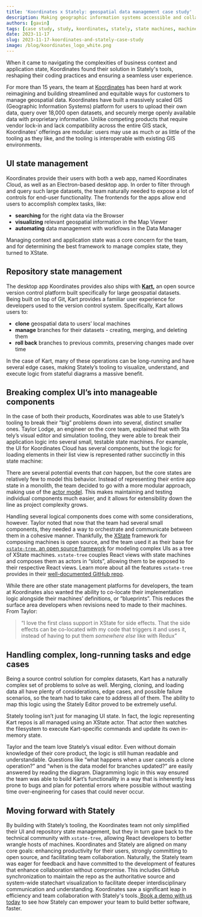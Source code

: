 ```yaml
---
title: 'Koordinates x Stately: geospatial data management case study'
description: Making geographic information systems accessible and collaborative. A Stately and Koordinates case study.
authors: [gavin]
tags: [case study, study, koordinates, stately, state machines, machines, gis, geospatial]
date: 2023-11-17
slug: 2023-11-17-koordinates-and-stately-case-study
image: /blog/koordinates_logo_white.png
---
```


When it came to navigating the complexities of business context and application state, Koordinates found their solution in Stately's tools, reshaping their coding practices and ensuring a seamless user experience.
<!--truncate-->



For more than 15 years, the team at [Koordinates](https://koordinates.com/) has been hard at work reimagining and building streamlined and equitable ways for customers to manage geospatial data. Koordinates have built a massively scaled GIS (Geographic Information Systems) platform for users to upload their own data, query over 18,000 open datasets, and securely merge openly available data with proprietary information.
Unlike competing products that require vendor lock-in and lack compatibility across the entire GIS stack, Koordinates’ offerings are modular: users may use as much or as little of the tooling as they like, and the tooling is interoperable with existing GIS environments.

<p>
  <ThemedImage
    alt="Koordinates logo"
    sources={{
      light: '/blog/2023-11-15-koordinates-and-stately-case-study/koordinates_logo_black.png',
      dark: '/blog/2023-11-15-koordinates-and-stately-case-study/koordinates_logo_white.png',
    }}
  />
</p>

## UI state management

Koordinates provide their users with both a web app, named Koordinates Cloud, as well as an Electron-based desktop app. In order to filter through and query such large datasets, the team naturally needed to expose a lot of controls for end-user functionality. The frontends for the apps allow end users to accomplish complex tasks, like:

- **searching** for the right data via the Browser
- **visualizing** relevant geospatial information in the Map Viewer
- **automating** data management with workflows in the Data Manager

Managing context and application state was a core concern for the team, and for determining the best framework to manage complex state, they turned to XState.

## Repository state management

The desktop app Koordinates provides also ships with **[Kart](https://github.com/koordinates/kart),** an open source version control platform built specifically for large geospatial datasets. Being built on top of Git, Kart provides a familiar user experience for developers used to the version control system. Specifically, Kart allows users to:

- **clone** geospatial data to users’ local machines
- **manage** branches for their datasets - creating, merging, and deleting them
- **roll back** branches to previous commits, preserving changes made over time

In the case of Kart, many of these operations can be long-running and have several edge cases, making Stately’s tooling to visualize, understand, and execute logic from stateful diagrams a massive benefit.

## Breaking complex UI’s into manageable components

In the case of both their products, Koordinates was able to use Stately’s tooling to break their “big” problems down into several, distinct smaller ones. Taylor Lodge, an engineer on the core team, explained that with Sta tely’s visual editor and simulation tooling, they were able to break their application logic into several small, testable state machines. For example, the UI for Koordinates Cloud has several components, but the logic for loading elements in their list view is represented rather succinctly in this state machine: 


<EmbedMachine
  name="Koordinates List View Machine"
  embedURL="https://stately.ai/registry/editor/embed/1b48bbf1-6f7a-4847-b1e0-47ee5c283371?machineId=68b835cc-49fc-4b9c-972e-a63c01465c1f"/>

There are several potential events that _can_ happen, but the core states are relatively few to model this behavior. Instead of representing their entire app state in a monolith, the team decided to go with a more modular approach, making use of the [actor model](https://en.wikipedia.org/wiki/Actor_model). This makes maintaining and testing individual components much easier, and it allows for extensibility down the line as project complexity grows.

Handling several logical components does come with some considerations, however. Taylor noted that now that the team had several small components, they needed a way to orchestrate and communicate between them in a cohesive manner. Thankfully, the [XState](https://github.com/statelyai/xstate) framework for composing machines is open source, and the team used it as their base for [`xstate-tree`, an open source framework](https://github.com/koordinates/xstate-tree) for modeling complex UIs as a tree of XState machines. `xstate-tree` couples React views with state machines and composes them as actors in “slots”, allowing them to be exposed to their respective React views. Learn more about all the features `xstate-tree` provides in their [well-documented GitHub repo](https://github.com/koordinates/xstate-tree).

While there are other state management platforms for developers, the team at Koordinates also wanted the ability to co-locate their implementation logic alongside their machines’ definitions, or “blueprints”. This reduces the surface area developers when revisions need to made to their machines. From Taylor: 

> “I love the first class support in XState for side effects. That the side effects can be co-located with my code that triggers it and uses it, instead of having to put them _somewhere else_ like with Redux”


## Handling complex, long-running tasks and edge cases

Being a source control solution for complex datasets, Kart has a naturally complex set of problems to solve as well. Merging, cloning, and loading data all have plenty of considerations, edge cases, and possible failure scenarios, so the team had to take care to address all of them. The ability to map this logic using the Stately Editor proved to be extremely useful.

<EmbedMachine
  name="Koordinates List View Machine"
  embedURL="https://stately.ai/registry/editor/embed/1b48bbf1-6f7a-4847-b1e0-47ee5c283371?machineId=afa23e5f-11c7-460d-bd98-ff7de694a41d"/>

Stately tooling isn’t just for managing UI state. In fact, the logic representing Kart repos is all managed using an XState actor. That actor then watches the filesystem to execute Kart-specific commands and update its own in-memory state. 

Taylor and the team love Stately’s visual editor. Even without domain knowledge of their core product, the logic is still human readable and understandable. Questions like “what happens when a user cancels a clone operation?” and “when is the data model for branches updated?” are easily answered by reading the diagram. Diagramming logic in this way ensured the team was able to build Kart’s functionality in a way that is inherently less prone to bugs and plan for potential errors where possible without wasting time over-engineering for cases that could never occur.

## Moving forward with Stately

By building with Stately’s tooling, the Koordinates team not only simplified their UI and repository state management, but they in turn gave back to the technical community with `xstate-tree`, allowing React developers to better wrangle hosts of machines. Koordinates and Stately are aligned on many core goals: enhancing productivity for their users, strongly committing to open source, and facilitating team collaboration. Naturally, the Stately team was eager for feedback and have committed to the development of features that enhance collaboration without compromise. This includes GitHub synchronization to maintain the repo as the authoritative source and system-wide statechart visualization to facilitate deeper interdisciplinary communication and understanding. Koordinates saw a significant leap in efficiency and team collaboration with Stately's tools.[ Book a demo with us today](https://calendly.com/d/yc8-3hq-rpc/request-a-demo) to see how Stately can empower your team to build better software, faster.